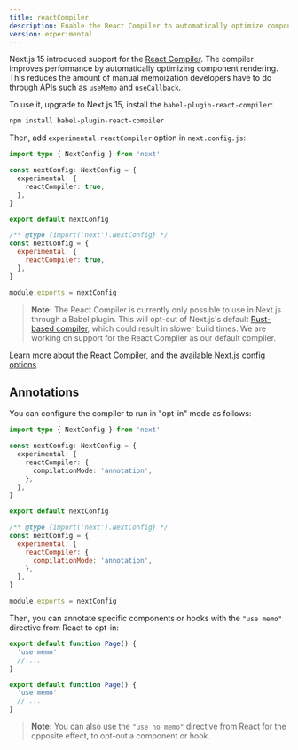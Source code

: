 ```yaml
---
title: reactCompiler
description: Enable the React Compiler to automatically optimize component rendering.
version: experimental
---
```


Next.js 15 introduced support for the [React Compiler](https://react.dev/learn/react-compiler). The compiler improves performance by automatically optimizing component rendering. This reduces the amount of manual memoization developers have to do through APIs such as `useMemo` and `useCallback`.

To use it, upgrade to Next.js 15, install the `babel-plugin-react-compiler`:

```bash filename="Terminal"
npm install babel-plugin-react-compiler
```

Then, add `experimental.reactCompiler` option in `next.config.js`:

```ts filename="next.config.ts" switcher
import type { NextConfig } from 'next'

const nextConfig: NextConfig = {
  experimental: {
    reactCompiler: true,
  },
}

export default nextConfig
```

```js filename="next.config.js" switcher
/** @type {import('next').NextConfig} */
const nextConfig = {
  experimental: {
    reactCompiler: true,
  },
}

module.exports = nextConfig
```

> **Note:** The React Compiler is currently only possible to use in Next.js through a Babel plugin. This will opt-out of Next.js's default [Rust-based compiler](/docs/architecture/nextjs-compiler), which could result in slower build times. We are working on support for the React Compiler as our default compiler.

Learn more about the [React Compiler](https://react.dev/learn/react-compiler), and the [available Next.js config options](https://react.dev/learn/react-compiler#usage-with-nextjs).

## Annotations

You can configure the compiler to run in "opt-in" mode as follows:

```ts filename="next.config.ts" switcher
import type { NextConfig } from 'next'

const nextConfig: NextConfig = {
  experimental: {
    reactCompiler: {
      compilationMode: 'annotation',
    },
  },
}

export default nextConfig
```

```js filename="next.config.js" switcher
/** @type {import('next').NextConfig} */
const nextConfig = {
  experimental: {
    reactCompiler: {
      compilationMode: 'annotation',
    },
  },
}

module.exports = nextConfig
```

Then, you can annotate specific components or hooks with the `"use memo"` directive from React to opt-in:

```ts filename="app/page.tsx" switcher
export default function Page() {
  'use memo'
  // ...
}
```

```js filename="app/page.js" switcher
export default function Page() {
  'use memo'
  // ...
}
```

> **Note:** You can also use the `"use no memo"` directive from React for the opposite effect, to opt-out a component or hook.
